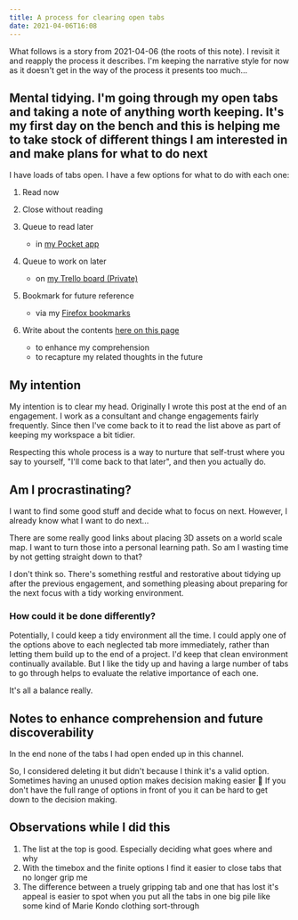 ```yaml
---
title: A process for clearing open tabs
date: 2021-04-06T16:08
---
```


What follows is a story from 2021-04-06 (the roots of this note). I revisit it and reapply the process it describes. I'm keeping the narrative style for now as it doesn't get in the way of the process it presents too much...


## Mental tidying. I'm going through my open tabs and taking a note of anything worth keeping. It's my first day on the bench and this is helping me to take stock of different things I am interested in and make plans for what to do next

I have loads of tabs open. I have a few options for what to do with each one:

1. Read now
1. Close without reading
1. Queue to read later

   - in <a href="https://getpocket.com/@bz1gad88pjS23Ae27dT0gRDT5aA8p917e03Z88z459qp8ey493d62u93k85jh8eb">my Pocket app</a>

1. Queue to work on later

   - on <a href="https://trello.com/b/cwtapAZZ/to-do">my Trello board (Private)</a>

1. Bookmark for future reference

   - via my <a href="https://support.mozilla.org/en-US/kb/bookmarks-firefox">Firefox bookmarks</a>

1. Write about the contents <a href="#noted-here">here on this page</a>

   - to enhance my comprehension
   - to recapture my related thoughts in the future

## My intention

My intention is to clear my head. Originally I wrote this post at the end of an engagement. I work as a consultant and change engagements fairly frequently. Since then I've come back to it to read the list above as part of keeping my workspace a bit tidier.

Respecting this whole process is a way to nurture that self-trust where you say to yourself, "I'll come back to that later", and then you actually do.

## Am I procrastinating?

I want to find some good stuff and decide what to focus on next. However, I already know what I want to do next...

There are <Link to="/notes/on-creating-digital-maps">some really good links about placing 3D assets on a world scale map</Link>. I want to turn those into a personal learning path. So am I wasting time by not getting straight down to that? 

I don't think so. There's something restful and restorative about tidying up after the previous engagement, and something pleasing about preparing for the next focus with a tidy working environment.

### How could it be done differently?

Potentially, I could keep a tidy environment all the time. I could apply one of the options above to each neglected tab more immediately, rather than letting them build up to the end of a project. I'd keep that clean environment continually available. But I like the tidy up and having a large number of tabs to go through helps to evaluate the relative importance of each one.

It's all a balance really.

<a name="noted-here" />

## Notes to enhance comprehension and future discoverability

In the end none of the tabs I had open ended up in this channel. 

So, I considered deleting it but didn't because I think it's a valid option. Sometimes having an unused option makes decision making easier 🤔 If you don't have the full range of options in front of you it can be hard to get down to the decision making. 

## Observations while I did this

1. The list at the top is good. Especially deciding what goes where and why
1. With the timebox and the finite options I find it easier to close tabs that no longer grip me
1. The difference between a truely gripping tab and one that has lost it's appeal is easier to spot when you put all the tabs in one big pile like some kind of Marie Kondo clothing sort-through
